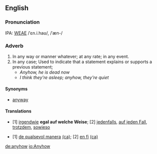 ==English==
===Pronunciation===
IPA: [[WEAE]] /ˈɛn.i.haʊ/, /ˈæn-/

===Adverb===
# In any way or manner whatever; at any rate; in any event.
# In any case; Used to indicate that a statement explains or supports a previous statement;
#* ''Anyhow, he is dead now''
#* ''I think they're asleep; anyhow, they're quiet''
<!-- material copied from Webster's Revised Unabridged Dictionary (1913) -->
<!-- material copied from WordNet -->

====Synonyms====
* [[anyway]]

====Translations====

*{{de}} [1] [[irgendwie]] '''egal auf welche Weise'''; [2] [[jedenfalls]], [[auf jeden Fall]], [[trotzdem]], [[sowieso]] 
*{{ca}} [1] [[de qualsevol manera]] [[:ca:de qualsevol manera|(ca)]]; [2] [[en fi]] [[:ca:en fi|(ca)]]

[[de:anyhow]]
[[io:Anyhow]]